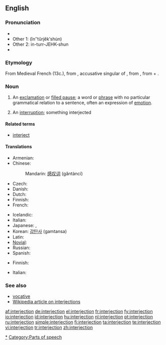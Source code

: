 {{wikipedia}}
==English==

===Pronunciation===
* {{IPA|/ˌɪn.tɝ.ˈʤɛk.ʃn̩/}}
* Other 1: (ĭnʺtûrjĕkʹshu̇n)
* Other 2: in-turr-JEHK-shun
* {{audio|en-us-interjection.ogg|Audio (US)}}

===Etymology===
From Medieval French {{term|interjection|lang=fro}} (13c.), from {{etyl|la}} {{term|interiectionem|interiectiōnem||lang=la}}, accusative singular of {{term|interiectio|interiectiō|throwing or placing between; interjection|lang=la}}, from {{term|interiacio|interiaciō|throw or place between|lang=la}}, from {{term|inter||between|lang=la}} + {{term|iacio|iaciō|throw|lang=la}}.

===Noun===
{{en-noun}}

# {{grammar}} An [[exclamation]] or [[filled pause]]; a word or [[phrase]] with no particular grammatical relation to a sentence, often an expression of [[emotion]].
# An [[interruption]]; something interjected

====Related terms====
* [[interject]]

====Translations====
{{trans-top|an exclamation or filled pause in grammar}}
* Armenian: {{t-|hy|ձայնարկություն|tr=jaynarkut’yun|sc=Armn|xs=Armenian}}
* Chinese:
*: Mandarin: [[感叹词]] (gǎntàncí)
* Czech: {{t-|cs|citoslovce|n}}
* Danish: {{t+|da|udråbsord|n}}
* Dutch: {{t+|nl|tussenwerpsel|n}}
* Finnish: {{t+|fi|huudahdussana}}
* French: {{t+|fr|interjection|f}}
{{trans-mid}}
* Icelandic: {{t+|is|upphrópun|f}}
* Italian: {{t+|it|interiezione|f}}
* Japanese: {{t-|ja|感嘆詞|tr=kantanshi|sc=Jpan}}, {{t-|ja|間投詞|tr=kantōshi|sc=Jpan}}
* Korean: [[감탄사]] (gamtansa)
* Latin: {{t|la|interiectio|f}}
* [[Novial]]: {{tø|nov|interjektione|xs=Novial}}
* Russian: {{t+|ru|междометие|n|tr=meždométije|sc=Cyrl}}
* Spanish: {{t+|es|interjección}}
{{trans-bottom}}

{{trans-top|an interruption}}
* Finnish: {{t+|fi|huudahdus}}
{{trans-mid}}
* Italian: {{t+|it|intervento|m}}
{{trans-bottom}}

===See also===
* [[vocative]]
* [[w:Interjection|Wikipedia article on interjections]]

[[Category:Interjections|*]]
[[Category:Parts of speech]]

[[af:interjection]]
[[de:interjection]]
[[el:interjection]]
[[fr:interjection]]
[[fy:interjection]]
[[io:interjection]]
[[id:interjection]]
[[hu:interjection]]
[[nl:interjection]]
[[pt:interjection]]
[[ru:interjection]]
[[simple:interjection]]
[[fi:interjection]]
[[ta:interjection]]
[[te:interjection]]
[[vi:interjection]]
[[tr:interjection]]
[[zh:interjection]]